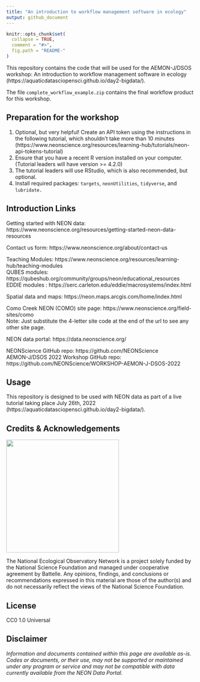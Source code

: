 ```yaml
---
title: "An introduction to workflow management software in ecology"
output: github_document
---
```


<!-- README.md is generated from README.Rmd. Please edit that file -->

```r
knitr::opts_chunk$set(
  collapse = TRUE,
  comment = "#>",
  fig.path = "README-"
)

```
<!-- ****** Description ****** -->

This repository contains the code that will be used for the AEMON-J/DSOS workshop: An introduction to workflow management software in ecology (https://aquaticdatasciopensci.github.io/day2-bigdata/).

The file `complete_workflow_example.zip` contains the final workflow product for this workshop.

<!-- ****** Prep ****** -->
## Preparation for the workshop
1. Optional, but very helpful! Create an API token using the instructions in the following tutorial, which shouldn't take more than 10 minutes (https://www.neonscience.org/resources/learning-hub/tutorials/neon-api-tokens-tutorial)
2. Ensure that you have a recent R version installed on your computer. (Tutorial leaders will have version >= 4.2.0)
3. The tutorial leaders will use RStudio, which is also recommended, but optional.
4. Install required packages: `targets`, `neonUtilities`, `tidyverse`, and `lubridate.`

<!-- ****** Intro Links ****** -->
## Introduction Links

Getting started with NEON data: https://www.neonscience.org/resources/getting-started-neon-data-resources

Contact us form: https://www.neonscience.org/about/contact-us

Teaching Modules: https://www.neonscience.org/resources/learning-hub/teaching-modules <br />
QUBES modules: https://qubeshub.org/community/groups/neon/educational_resources <br />
EDDIE modules : https://serc.carleton.edu/eddie/macrosystems/index.html

Spatial data and maps: https://neon.maps.arcgis.com/home/index.html

Como Creek NEON (COMO) site page: https://www.neonscience.org/field-sites/como  <br />
Note: Just substitute the 4-letter site code at the end of the url to see any other site page.

NEON data portal: https://data.neonscience.org/

NEONScience GitHub repo: https://github.com/NEONScience <br />
AEMON-J/DSOS 2022 Workshop GitHub repo: https://github.com/NEONScience/WORKSHOP-AEMON-J-DSOS-2022

<!-- ****** Usage ****** -->
## Usage
This repository is designed to be used with NEON data as part of a live tutorial taking place July 26th, 2022 (https://aquaticdatasciopensci.github.io/day2-bigdata/).

<!-- ****** Acknowledgements ****** -->
## Credits & Acknowledgements

<!-- HTML tags to produce image, resize, add hyperlink. -->
<!-- ONLY WORKS WITH HTML or GITHUB documents -->
<a href="http://www.neonscience.org/">
<img src="logo.png" width="300px" />
</a>

<!-- Acknowledgements text -->
The National Ecological Observatory Network is a project solely funded by the National Science Foundation and managed under cooperative agreement by Battelle. Any opinions, findings, and conclusions or recommendations expressed in this material are those of the author(s) and do not necessarily reflect the views of the National Science Foundation.



<!-- ****** License ****** -->
## License

CC0 1.0 Universal



<!-- ****** Disclaimer ****** -->
## Disclaimer

*Information and documents contained within this page are available as-is. Codes or documents, or their use, may not be supported or maintained under any program or service and may not be compatible with data currently available from the NEON Data Portal.*